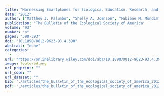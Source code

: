 ```yaml
---
title: "Harnessing Smartphones for Ecological Education, Research, and Outreach"
date: "2012"
author: ["Matthew J. Palumbo", "Shelly A. Johnson", "Fabiane M. Mundim", "Anthony Lau", "Andrea C. Wolf", "Subramaniam Arunachalam", "Oscar Gonzalez", "Jennifer L. Ulrich", "Amy Washuta", "Emilio M. Bruna"]
publication: "The Bulletin of the Ecological Society of America"
volume: "93"
number: "4"
pages: "390-393"
doi: "10.1890/0012-9623-93.4.390"
abstract: "none"
categories: 
  - 
url: "https://onlinelibrary.wiley.com/doi/abs/10.1890/0012-9623-93.4.390"
image: featured.png
url_preprint: ""
url_code: ""
url_dataset: ""
bib: './articles/the_bulletin_of_the_ecological_society_of_america_2012_106/cite.bib'
pdf: './articles/the_bulletin_of_the_ecological_society_of_america_2012_106/Palumbo_et_al_2012.pdf'
---
```

